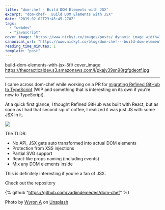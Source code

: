 ```yaml
---
title: "dom-chef - Build DOM Elements with JSX"
excerpt: "dom-chef-  Build DOM Elements with JSX"
date: "2019-02-02T23:45:45.270Z"
tags:
  - "webdev"
  - "javascript"
cover_image: "https://www.nickyt.co/images/posts/_dynamic_image_width=1000,height=420,fit=cover,gravity=auto,format=auto_https%3A%2F%2Fthepracticaldev.s3.amazonaws.com%2Fi%2Fpkajv39sn98rgfgdeotf.jpg"
canonical_url: "https://www.nickyt.co/blog/dom-chef---build-dom-elements-with-jsx-5fi/"
reading_time_minutes: 1
template: "post"
---
```


build-dom-elements-with-jsx-5fi/
cover_image: https://thepracticaldev.s3.amazonaws.com/i/pkajv39sn98rgfgdeotf.jpg

---

I came across dom-chef while working on a PR for [migrating Refined GitHub to TypeScript](https://github.com/sindresorhus/refined-github/pull/1750) (WIP and something that is interesting on its own if you're new to TypeScript).

At a quick first glance, I thought Refined GitHub was built with React, but as soon as I had that second sip of coffee, I realized it was just JS with some JSX in it.

![](https://media3.giphy.com/media/2JeyC2DvEhdRu/giphy.gif?cid=19f5b51a5c562926446e66326327f7e5)

The TLDR:

- No API, JSX gets auto transformed into actual DOM elements
- Protection from XSS injections
- Partial SVG support
- React-like props naming (including events)
- Mix any DOM elements inside

This is definitely interesting if you're a fan of JSX.

Check out the repository

{% github "https://github.com/vadimdemedes/dom-chef" %}

Photo by [Wyron A](https://unsplash.com/photos/Lhb1DyyNr7U?utm_source=unsplash&utm_medium=referral&utm_content=creditCopyText) on [Unsplash](https://unsplash.com/search/photos/chef?utm_source=unsplash&utm_medium=referral&utm_content=creditCopyText)
